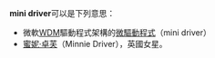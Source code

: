'''mini driver'''可以是下列意思：
* 微軟[[WDM|WDM]]驅動程式架構的[[微驅動程式|微驅動程式]]（mini driver） 
* [[蜜妮·卓芙|蜜妮·卓芙]]（Minnie Driver），英國女星。

{{disambig|Cat=非中文名称消歧义}}